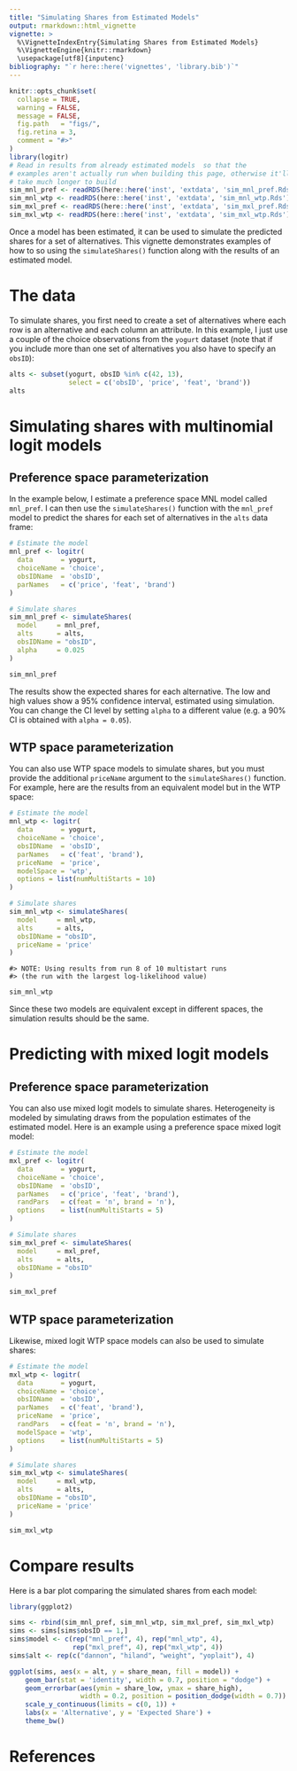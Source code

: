 ```yaml
---
title: "Simulating Shares from Estimated Models"
output: rmarkdown::html_vignette
vignette: >
  %\VignetteIndexEntry{Simulating Shares from Estimated Models}
  %\VignetteEngine{knitr::rmarkdown}
  \usepackage[utf8]{inputenc}
bibliography: "`r here::here('vignettes', 'library.bib')`"
---
```


```r
knitr::opts_chunk$set(
  collapse = TRUE,
  warning = FALSE,
  message = FALSE,
  fig.path   = "figs/",
  fig.retina = 3,
  comment = "#>"
)
library(logitr)
# Read in results from already estimated models  so that the
# examples aren't actually run when building this page, otherwise it'll
# take much longer to build
sim_mnl_pref <- readRDS(here::here('inst', 'extdata', 'sim_mnl_pref.Rds'))
sim_mnl_wtp <- readRDS(here::here('inst', 'extdata', 'sim_mnl_wtp.Rds'))
sim_mxl_pref <- readRDS(here::here('inst', 'extdata', 'sim_mxl_pref.Rds'))
sim_mxl_wtp <- readRDS(here::here('inst', 'extdata', 'sim_mxl_wtp.Rds'))
```

Once a model has been estimated, it can be used to simulate the predicted shares for a set of alternatives. This vignette demonstrates examples of how to so using the `simulateShares()` function along with the results of an estimated model.

# The data

To simulate shares, you first need to create a set of alternatives where each row is an alternative and each column an attribute. In this example, I just use a couple of the choice observations from the `yogurt` dataset (note that if you include more than one set of alternatives you also have to specify an `obsID`):

```r
alts <- subset(yogurt, obsID %in% c(42, 13),
               select = c('obsID', 'price', 'feat', 'brand'))
alts
```

# Simulating shares with multinomial logit models

## Preference space parameterization

In the example below, I estimate a preference space MNL model called `mnl_pref`. I can then use the `simulateShares()` function with the `mnl_pref` model to predict the shares for each set of alternatives in the `alts` data frame:

```r
# Estimate the model
mnl_pref <- logitr(
  data       = yogurt,
  choiceName = 'choice',
  obsIDName  = 'obsID',
  parNames   = c('price', 'feat', 'brand')
)

# Simulate shares
sim_mnl_pref <- simulateShares(
  model     = mnl_pref,
  alts      = alts,
  obsIDName = "obsID",
  alpha     = 0.025
)
```
```r
sim_mnl_pref
```

The results show the expected shares for each alternative. The low and high values show a 95% confidence interval, estimated using simulation. You can change the CI level by setting `alpha` to a different value (e.g. a 90% CI is obtained with `alpha = 0.05`).

## WTP space parameterization

You can also use WTP space models to simulate shares, but you must provide the additional `priceName` argument to the `simulateShares()` function. For example, here are the results from an equivalent model but in the WTP space:

```r
# Estimate the model
mnl_wtp <- logitr(
  data       = yogurt,
  choiceName = 'choice',
  obsIDName  = 'obsID',
  parNames   = c('feat', 'brand'),
  priceName  = 'price',
  modelSpace = 'wtp',
  options = list(numMultiStarts = 10)
)

# Simulate shares
sim_mnl_wtp <- simulateShares(
  model     = mnl_wtp,
  alts      = alts,
  obsIDName = "obsID",
  priceName = 'price'
)
```
```
#> NOTE: Using results from run 8 of 10 multistart runs
#> (the run with the largest log-likelihood value)
```
```r
sim_mnl_wtp
```

Since these two models are equivalent except in different spaces, the simulation results should be the same.

# Predicting with mixed logit models

## Preference space parameterization

You can also use mixed logit models to simulate shares. Heterogeneity is modeled by simulating draws from the population estimates of the estimated model. Here is an example using a preference space mixed logit model:

```r
# Estimate the model
mxl_pref <- logitr(
  data       = yogurt,
  choiceName = 'choice',
  obsIDName  = 'obsID',
  parNames   = c('price', 'feat', 'brand'),
  randPars   = c(feat = 'n', brand = 'n'),
  options    = list(numMultiStarts = 5)
)

# Simulate shares
sim_mxl_pref <- simulateShares(
  model     = mxl_pref,
  alts      = alts,
  obsIDName = "obsID"
)
```
```r
sim_mxl_pref
```

## WTP space parameterization

Likewise, mixed logit WTP space models can also be used to simulate shares:

```r
# Estimate the model
mxl_wtp <- logitr(
  data       = yogurt,
  choiceName = 'choice',
  obsIDName  = 'obsID',
  parNames   = c('feat', 'brand'),
  priceName  = 'price',
  randPars   = c(feat = 'n', brand = 'n'),
  modelSpace = 'wtp',
  options    = list(numMultiStarts = 5)
)

# Simulate shares
sim_mxl_wtp <- simulateShares(
  model     = mxl_wtp,
  alts      = alts,
  obsIDName = "obsID",
  priceName = 'price'
)
```
```r
sim_mxl_wtp
```

# Compare results

Here is a bar plot comparing the simulated shares from each model:

```r
library(ggplot2)

sims <- rbind(sim_mnl_pref, sim_mnl_wtp, sim_mxl_pref, sim_mxl_wtp)
sims <- sims[sims$obsID == 1,]
sims$model <- c(rep("mnl_pref", 4), rep("mnl_wtp", 4),
                rep("mxl_pref", 4), rep("mxl_wtp", 4))
sims$alt <- rep(c("dannon", "hiland", "weight", "yoplait"), 4)

ggplot(sims, aes(x = alt, y = share_mean, fill = model)) +
    geom_bar(stat = 'identity', width = 0.7, position = "dodge") +
    geom_errorbar(aes(ymin = share_low, ymax = share_high),
                  width = 0.2, position = position_dodge(width = 0.7)) +
    scale_y_continuous(limits = c(0, 1)) +
    labs(x = 'Alternative', y = 'Expected Share') +
    theme_bw()
```

# References
